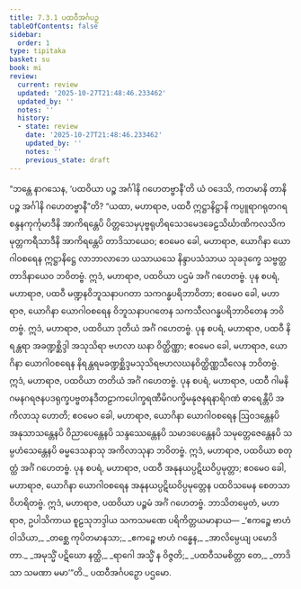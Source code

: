 ```yaml
---
title: 7.3.1 ပထဝီအင်္ဂပဉှ
tableOfContents: false
sidebar:
  order: 1
type: tipitaka
basket: su
book: mi
review:
  current: review
  updated: '2025-10-27T21:48:46.233462'
  updated_by: ''
  notes: ''
  history:
  - state: review
    date: '2025-10-27T21:48:46.233462'
    updated_by: ''
    notes: ''
    previous_state: draft
---
```



<ReviewStatus review={frontmatter.review} showDetails={true} />

<HypothesisAnnotation frontmatter={frontmatter} />

<DynamicBreadcrumb />

<Division number="245" book="mi" e="ch" v="28">

<Paragraph number="1755" book="mi">
“ဘန္တေ နာဂသေန, ‘ပထဝိယာ ပဉ္စ အင်္ဂါနိ ဂဟေတဗ္ဗာနီ’တိ ယံ ဝဒေသိ, ကတမာနိ တာနိ ပဉ္စ အင်္ဂါနိ ဂဟေတဗ္ဗာနီ”တိ? “ယထာ, မဟာရာဇ, ပထဝီ ဣဋ္ဌာနိဋ္ဌာနိ ကပ္ပူရာဂရုတဂရစန္ဒနကုင်္ကုမာဒီနိ အာကိရန္တေပိ ပိတ္တသေမှပုဗ္ဗရုဟိရသေဒမေဒခေဠသိင်္ဃာဏိကလသိကမုတ္တကရီသာဒီနိ အာကိရန္တေပိ တာဒိသာယေဝ; ဧဝမေဝ ခေါ, မဟာရာဇ, ယောဂိနာ ယောဂါဝစရေန ဣဋ္ဌာနိဋ္ဌေ လာဘာလာဘေ ယသာယသေ နိန္ဒာပသံသာယ သုခဒုက္ခေ သဗ္ဗတ္ထ တာဒိနာယေဝ ဘဝိတဗ္ဗံ. ဣဒံ, မဟာရာဇ, ပထဝိယာ ပဌမံ အင်္ဂံ ဂဟေတဗ္ဗံ.
</Paragraph>

<Paragraph number="1756" book="mi">
ပုန စပရံ, မဟာရာဇ, ပထဝီ မဏ္ဍနဝိဘူသနာပဂတာ သကဂန္ဓပရိဘာဝိတာ; ဧဝမေဝ ခေါ, မဟာရာဇ, ယောဂိနာ ယောဂါဝစရေန ဝိဘူသနာပဂတေန သကသီလဂန္ဓပရိဘာဝိတေန ဘဝိတဗ္ဗံ. ဣဒံ, မဟာရာဇ, ပထဝိယာ ဒုတိယံ အင်္ဂံ ဂဟေတဗ္ဗံ.
</Paragraph>

<Paragraph number="1757" book="mi">
ပုန စပရံ, မဟာရာဇ, ပထဝီ နိရန္တရာ အခဏ္ဍစ္ဆိဒ္ဒါ အသုသိရာ ဗဟလာ ဃနာ ဝိတ္ထိဏ္ဏာ; ဧဝမေဝ ခေါ, မဟာရာဇ, ယောဂိနာ ယောဂါဝစရေန နိရန္တရမခဏ္ဍစ္ဆိဒ္ဒမသုသိရဗဟလဃနဝိတ္ထိဏ္ဏသီလေန ဘဝိတဗ္ဗံ. ဣဒံ, မဟာရာဇ, ပထဝိယာ တတိယံ အင်္ဂံ ဂဟေတဗ္ဗံ.
</Paragraph>

<Paragraph number="1758" book="mi">
ပုန စပရံ, မဟာရာဇ, ပထဝီ ဂါမနိဂမနဂရဇနပဒရုက္ခပဗ္ဗတနဒီတဠာကပေါက္ခရဏီမိဂပက္ခိမနုဇနရနာရိဂဏံ ဓာရေန္တီပိ အကိလာသု ဟောတိ; ဧဝမေဝ ခေါ, မဟာရာဇ, ယောဂိနာ ယောဂါဝစရေန ဩဝဒန္တေနပိ အနုသာသန္တေနပိ ဝိညာပေန္တေနပိ သန္ဒဿေန္တေနပိ သမာဒပေန္တေနပိ သမုတ္တေဇေန္တေနပိ သမ္ပဟံသေန္တေနပိ ဓမ္မဒေသနာသု အကိလာသုနာ ဘဝိတဗ္ဗံ. ဣဒံ, မဟာရာဇ, ပထဝိယာ စတုတ္ထံ အင်္ဂံ ဂဟေတဗ္ဗံ.
</Paragraph>

<Paragraph number="1759" book="mi">
ပုန စပရံ, မဟာရာဇ, ပထဝီ အနုနယပ္ပဋိဃဝိပ္ပမုတ္တာ; ဧဝမေဝ ခေါ, မဟာရာဇ, ယောဂိနာ ယောဂါဝစရေန အနုနယပ္ပဋိဃဝိပ္ပမုတ္တေန ပထဝိသမေန စေတသာ ဝိဟရိတဗ္ဗံ. ဣဒံ, မဟာရာဇ, ပထဝိယာ ပဉ္စမံ အင်္ဂံ ဂဟေတဗ္ဗံ. ဘာသိတမ္ပေတံ, မဟာရာဇ, ဥပါသိကာယ စူဠသုဘဒ္ဒါယ သကသမဏေ ပရိကိတ္တယမာနာယ—
</Paragraph>

<Paragraph number="1760" type="verses" book="mi">
_‘ဧကဉ္စေ ဗာဟံ ဝါသိယာ,_  
_တစ္ဆေ ကုပိတမာနသာ;_  
_ဧကဉ္စေ ဗာဟံ ဂန္ဓေန,_  
_အာလိမ္ပေယျ ပမောဒိတာ._  

</Paragraph>

<Paragraph number="1761" type="verses" book="mi">
_အမုသ္မိံ ပဋိဃော နတ္ထိ,_  
_ရာဂေါ အသ္မိံ န ဝိဇ္ဇတိ;_  
_ပထဝီသမစိတ္တာ တေ,_  
_တာဒိသာ သမဏာ မမာ’”တိ._  


</Paragraph>
</Division>

<Paragraph number="1762" type="center" book="mi">
ပထဝီအင်္ဂပဉှော ပဌမော.
</Paragraph>